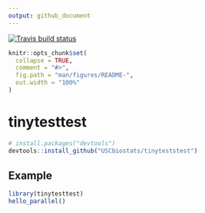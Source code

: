 ```yaml
---
output: github_document
---
```


 [![Travis build status](https://travis-ci.org/USCbiostats/tinyteststest.svg?branch=master)](https://travis-ci.org/USCbiostats/tinyteststest)


<!-- README.md is generated from README.Rmd. Please edit that file -->

```r
knitr::opts_chunk$set(
  collapse = TRUE,
  comment = "#>",
  fig.path = "man/figures/README-",
  out.width = "100%"
)
```
# tinytesttest

``` r
# install.packages("devtools")
devtools::install_github("USCbiostats/tinyteststest")
```
## Example


```r
library(tinytesttest)
hello_parallel()
```
